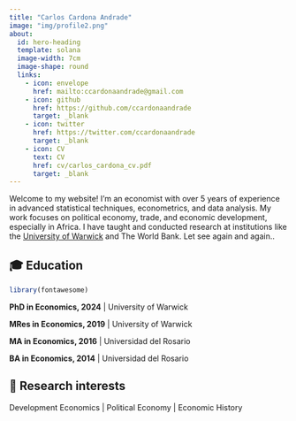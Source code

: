 ```yaml
---
title: "Carlos Cardona Andrade"
image: "img/profile2.png"
about: 
  id: hero-heading
  template: solana
  image-width: 7cm
  image-shape: round
  links:
    - icon: envelope
      href: mailto:ccardonaandrade@gmail.com
    - icon: github
      href: https://github.com/ccardonaandrade
      target: _blank
    - icon: twitter
      href: https://twitter.com/ccardonaandrade
      target: _blank
    - icon: CV
      text: CV
      href: cv/carlos_cardona_cv.pdf
      target: _blank
---
```


::: {#hero-heading}

Welcome to my website! I’m an economist with over 5 years of experience in advanced statistical techniques, econometrics, and data analysis. My work focuses on political economy, trade, and economic development, especially in Africa. I have taught and conducted research at institutions like the [University of Warwick](https://warwick.ac.uk/) and The World Bank. Let see again and again..

## 🎓 Education

```r
library(fontawesome)
```

**PhD in Economics, 2024** \| University of Warwick

**MRes in Economics, 2019** \| University of Warwick

**MA in Economics, 2016** \| Universidad del Rosario

**BA in Economics, 2014** \| Universidad del Rosario

## 🔎 Research interests

Development Economics \| Political Economy \| Economic History

:::
